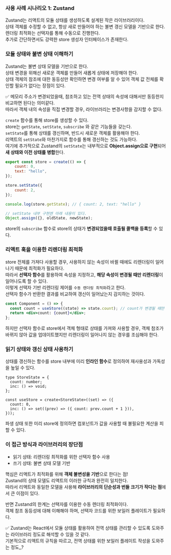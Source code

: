 ### 사용 사례 시나리오 1: Zustand

Zustand는 리액트의 모듈 상태를 생성하도록 설계된 작은 라이브러리이다.<br/>
상태 객체를 수정할 수 없고, 항상 새로 만들어야 하는 불변 갱신 모델을 기반으로 한다.<br/>
렌더링 최적화는 선택자를 통해 수동으로 진행한다.<br/>
추가로 간단하면서도 강력한 store 생성자 인터페이스가 존재한다.

### 모듈 상태와 불변 상태 이해하기

Zustand는 불변 상태 모델을 기반으로 한다.<br/>
상태 변경을 위해선 새로운 객체를 만들어 새롭게 상태에 저장해야 한다.<br/>
상태 객체의 참조에 대한 동등성만 확인하면 변경 여부를 알 수 있어 객체 값 전체를 확인할 필요가 없다는 장점이 있다.

✅ 메모리 주소가 변경되었을때, 참조하고 있는 전역 상태의 속성에 대해서만 동등한지 비교하면 된다는 의미같다.<br/>
따라서 객체 내의 속성을 직접 변경할 경우, 라이브러리는 변경사항을 감지할 수 없다.

`create` 함수를 통해 store를 생성할 수 있다.<br/>
store는 `getState`, `setState`, `subscribe` 와 같은 기능들을 갖는다.<br/>
`setState`를 통해 상태를 갱신하며, 반드시 새로운 객체를 활용해야 한다.<br/>
리액트의 `setState`와 마찬가지로 함수를 통해 갱신하는 것도 가능하다.<br/>
여기에 추가적으로 Zustand의 `setState`는 내부적으로 **Object.assign으로 구현**되어 **새 상태와 이전 상태를 병합**한다.

```jsx
export const store = create(() => {
	count: 0,
	text: "hello",
});

store.setState({
	count: 2,
});

console.log(store.getState); // { count: 2, text: "hello" }

// setState 내부 구현엔 아래 내용이 있다.
Object.assign({}, oldState, newState);
```

store의 `subscribe` 함수로 store의 상태가 **변경되었을때 호출될 콜백을 등록**할 수 있다.

### 리액트 훅을 이용한 리렌더링 최적화

store 전체를 가져다 사용할 경우, 사용하지 않는 속성이 바뀔 때에도 리렌더링이 일어나기 때문에 최적화가 필요하다.<br/>
따라서 **선택자 함수**를 활용하여 속성을 지정하고, **해당 속성이 변경될 때만 리렌더링**이 일어나도록 할 수 있다.<br/>
이렇게 선택자 기반 리렌더링 제어를 `수동 렌더링 최적화`라고 한다.<br/>
선택자 함수가 반환한 결과를 비교하여 갱신이 일어났는지 감지하는 것이다.

```jsx
const Component = () => {
  const count = useStore((state) => state.count); // count가 변경될 때만 리렌더링
  return <div>count: {count}</div>;
};
```

하지만 선택자 함수로 store에서 객체 형태로 상태를 가져와 사용할 경우, 객체 참조가 바뀌지 않아 값을 업데이트했지만 리렌더링이 일어나지 않는 경우를 조심해야 한다.

### 읽기 상태와 갱신 상태 사용하기

상태를 갱신하는 함수를 store 내부에 미리 **인라인 함수**로 정의하여 재사용성과 가독성을 높일 수 있다.

```tsx
type StoreState = {
  count: number;
  inc: () => void;
};

const useStore = create<StoreState>((set) => ({
  count: 0,
  inc: () => set((prev) => ({ count: prev.count + 1 })),
}));
```

파생 상태 또한 미리 store에 정의하면 컴포넌트가 값을 사용할 때 불필요한 계산을 피할 수 있다.

### 이 접근 방식과 라이브러리의 장단점

- 읽기 상태: 리렌더링 최적화를 위한 선택자 함수 사용
- 쓰기 상태: 불변 상태 모델 기반

핵심은 리액트가 최적화를 위해 **객체 불변성을 기반**으로 한다는 점!<br/>
Zustand의 상태 모델도 리액트의 이러한 규칙과 완전히 일치한다.<br/>
따라서 리액트와 동일한 모델을 사용해 **라이브러리의 단순성과 번들 크기가 작다는 점**에서 큰 이점이 있다.

반면 Zustand의 한계는 선택자를 이용한 수동 렌더링 최적화이다.<br/>
객체 참조 동등성에 대해 이해해야 하며, 선택자 코드를 위한 보일러 플레이트가 필요하다.

✅ Zustand는 React에서 모듈 상태를 활용하여 전역 상태를 관리할 수 있도록 도와주는 라이브러리 정도로 해석할 수 있을 것 같다.<br/>
기본적으로 리액트의 규칙을 따르고, 전역 상태를 위한 보일러 플레이트 작성을 도와주는 정도,,?

